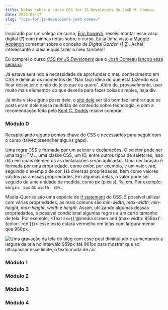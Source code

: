 ```yaml
---
title: Notas sobre o curso CSS for JS Developers do Josh W. Comeau
date: 2021-03-17
slug: "/css-for-js-developers-josh-comeau"
---
```




Inspirado por um colega de curso, [Eric howeyh](https://www.erichowey.dev/writing/notes-from-css-for-js-course/), resolvi montar esse vaso digital (?) com minhas notas sobre o curso. Eu já tinha visto a [Maggie Appleton](https://maggieappleton.com/garden-history) comentar sobre o conceito de *Digital Garden* ([1](https://joelhooks.com/digital-garden) [2](https://tomcritchlow.com/2019/02/17/building-digital-garden/)). Achei interessante a ideia e quis fazer o meu também!


Eu comprei o curso *[CSS for JS Developers](https://css-for-js.dev/)* que o [Josh Comeau](https://www.joshwcomeau.com/) [lançou essa semana](https://www.indiehackers.com/post/launched-my-first-course-earned-over-us-500-000-ama-4382405cd5).

Já estava sentindo a necessidade de aprofundar o meu conhecimento em CSS e diminuir os momentos de "Não faço ideia do que está fazendo isso ficar desse jeito e não do jeito que eu quero". Além de, provavelmente, usar muito mais elementos do que deveria para fazer coisas simples, haja div.

Já tinha visto alguns posts dele, o [site dele](https://www.joshwcomeau.com/) ser tão bom faz lembrar que os posts eram dele nessa multidão de conteúdo sobre tecnologia, e com a recomendação feita pelo [Kent C. Dodds](https://kentcdodds.com/) resolvi comprar.


### Módulo 0

Recapitulando alguns pontos chave do CSS e necessários para seguir com o curso (talvez preencher alguns gaps).

Uma regra CSS é formada por um seletor e declarações. O seletor pode ser uma tag HTML, uma classe CSS, um ID, entre outros tipos de seletores, isso dita em quais elementos as declarações serão aplicadas. Uma declaração é formada por uma propriedade, como *color*, por exemplo, e um valor, *red*, seguindo o exemplo de cor. Há diversas propriedades, bem como valores válidos para essas propriedades. Em algumas delas, o valor pode ser seguido de uma unidade de medida, como px (pixels), %, em. Por exemplo: `margin: 5px` ou `width: 85%`.

Media-Queries são uma espécie de [if statement](https://developer.mozilla.org/pt-BR/docs/Web/JavaScript/Reference/Statements/if...else) do CSS. É possível utilizar com várias propriedades, as mais comuns são *min-width*, *max-width*, *min-height*, *max-height*, *width* e *height*. Assim, utilizando algumas dessas propriedades, é possível condicional algumas regras a um certo tamanho de tela. Por exemplo, <Text sx={{'@media screen and (max-width: 959px)': {color: 'red'}}}> esse texto estará vermelho em telas com largura menor que 960px</Text>.
<div style={{textAlign: 'center', }}>
  <img src={gif} alt="Uma gravação da tela do blog com esse post diminuindo e aumentando a largura da tela no intervalo 959px até 961px para mostrar que ao ultrapassar esse limite, o texto muda de cor" width={600} style={{border: 'solid 3px white'}}/>
</div>

### Módulo 1
### Módulo 2
### Módulo 3
### Módulo 4




